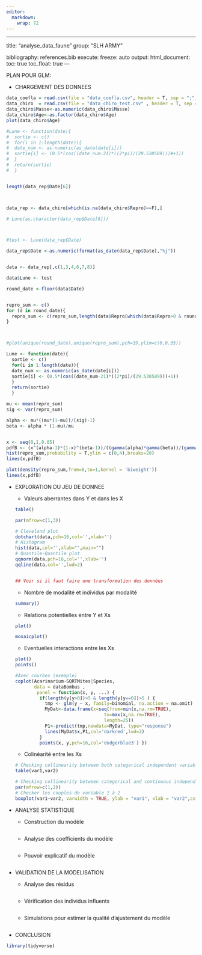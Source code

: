```yaml
---
editor: 
  markdown: 
    wrap: 72
---
```


------------------------------------------------------------------------

title: "analyse_data_faune" group: "SLH ARMY"

bibliography: references.bib execute: freeze: auto output:
html_document: toc: true toc_float: true ---

PLAN POUR GLM:

-   CHARGEMENT DES DONNEES

```r
data_coefla = read.csv(file = "data_coefla.csv", header = T, sep = ";")
data_chiro  = read.csv(file = "data_chiro_test.csv" , header = T, sep = ";")
data_chiro$Masse<-as.numeric(data_chiro$Masse)
data_chiro$Age<-as.factor(data_chiro$Age)
plot(data_chiro$Age)

#Lune <- function(date){
#  sortie <- c()
#  for(i in 1:length(date)){
#  date_num <- as.numeric(as_date(date[i]))
#  sortie[i] <- (0.5*(cos((date_num-21)*((2*pi)/(29.530589)))#+1))
#  }
#  return(sortie)
#  }


length(data_rep$Date[6])



data_rep <- data_chiro[which(is.na(data_chiro$Repro)==F),]

# Lune(as.character(data_rep$Date[6]))



#test <- Lune(data_rep$Date)

data_rep$Date <-as.numeric(format(as_date(data_rep$Date),"%j"))


data <- data_rep[,c(1,3,4,6,7,8)]

data$Lune <- test

round_date <-floor(data$Date)


repro_sum <- c()
for (d in round_date){
  repro_sum <- c(repro_sum,length(data$Repro[which(data$Repro>0 & round_date==d)])/length(data$Repro[which(round_date==d)]))
}



#plot(unique(round_date),unique(repro_sum),pch=19,ylim=c(0,0.35))
```


```r
Lune <- function(date){
  sortie <- c()
  for(i in 1:length(date)){
  date_num <- as.numeric(as_date(date[i]))
  sortie[i] <- (0.5*(cos((date_num-21)*((2*pi)/(29.530589)))+1))
  }
  return(sortie)
  }


```
```r


mu <- mean(repro_sum)
sig <- var(repro_sum)

alpha <- mu*((mu*(1-mu))/(sig)-1)
beta <- alpha * (1-mu)/mu


x <- seq(0,1,0.05)
pdfB <- (x^(alpha-1)*(1-x)^(beta-1))/((gamma(alpha)*gamma(beta))/(gamma(alpha+beta)))
hist(repro_sum,probability = T,ylim = c(0,4),breaks=20)
lines(x,pdfB)


```

```r
plot(density(repro_sum,from=0,to=1,kernel = 'biweight'))
lines(x,pdfB)

```


-   EXPLORATION DU JEU DE DONNEE

    -   Valeurs aberrantes dans Y et dans les X

    ```r
    table()

    par(mfrow=c(1,3))

    # Cleveland plot
    dotchart(data,pch=16,col='',xlab='')
    # Histogram
    hist(data,col='',xlab="",main="")
    # Quantile-Quantile plot
    qqnorm(data,pch=16,col='',xlab='')
    qqline(data,col='',lwd=2)


    ## Voir si il faut faire une transformation des données


    ```

    -   Nombre de modalité et individus par modalité

    ```r
    summary()

    ```

    -   Relations potentielles entre Y et Xs

    ```r
    plot()

    mosaicplot()
    ```

    -   Eventuelles interactions entre les Xs

    ```r
    plot()
    points()

    #Avec courbes (exemple)
    coplot(Acarinarium~SQRTMites|Species,
           data = dataBombus ,
            panel = function(x, y, ...) {
             if(length(y[y>0])>5 & length(y[y==0])>5 ) {
               tmp <- glm(y ~ x, family=binomial, na.action = na.omit)
               MyDat<-data.frame(x=seq(from=min(x,na.rm=TRUE),
                                     to=max(x,na.rm=TRUE),
                                     length=25))
               P1<-predict(tmp,newdata=MyDat, type="response")
               lines(MyDat$x,P1,col='darkred',lwd=2)
             }
             points(x, y,pch=16,col='dodgerblue3') })
    ```

    -   Colinéarité entre les Xs

    ```r
    # Checking collinearity between both categorical independent variables
    table(var1,var2)

    # Checking collinearity between categorical and continuous independent variables
    par(mfrow=c(1,2))
    # Checker les couples de variable 2 à 2
    boxplot(var1~var2, varwidth = TRUE, ylab = "var1", xlab = "var2",col=c('dodgerblue3','darkred'), main = "")

    ```

-   ANALYSE STATISTIQUE

    -   Construction du modèle

    ```r
    ```

    -   Analyse des coefficients du modèle

    ```r
    ```

    -   Pouvoir explicatif du modèle

    ```r
    ```

-   VALIDATION DE LA MODELISATION

    -   Analyse des résidus

    ```r
    ```

    -   Vérification des individus influents

    ```r
    ```

    -   Simulations pour estimer la qualité d'ajustement du modèle

    ```r
    ```

-   CONCLUSION

```r
library(tidyverse)
```
